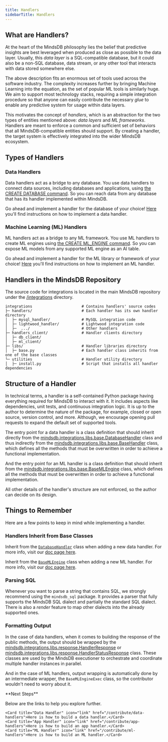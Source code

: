 ```yaml
---
title: Handlers
sidebarTitle: Handlers
---
```


## What are Handlers?

At the heart of the MindsDB philosophy lies the belief that predictive insights are best leveraged when produced as close as possible to the data layer. Usually, this *data layer* is a SQL-compatible database, but it could also be a non-SQL database, data stream, or any other tool that interacts with data stored somewhere else.

The above description fits an enormous set of tools used across the software industry. The complexity increases further by bringing Machine Learning into the equation, as the set of popular ML tools is similarly huge. We aim to support most technology stacks, requiring a simple integration procedure so that anyone can easily contribute the necessary *glue* to enable any predictive system for usage within data layers.

This motivates the concept of *handlers*, which is an abstraction for the two types of entities mentioned above: *data layers* and *ML frameworks*. Handlers are meant to enforce a common and sufficient set of behaviors that all MindsDB-compatible entities should support. By creating a handler, the target system is effectively integrated into the wider MindsDB ecosystem.

## Types of Handlers

### Data Handlers

Data handlers act as a bridge to any database. You use data handlers to connect data sources, including databases and applications, using [the CREATE DATABASE command](/sql/create/databases/). So you can reach data from any database that has its handler implemented within MindsDB.

<Tip>
Go ahead and implement a handler for the database of your choice! <a href="https://github.com/mindsdb/mindsdb/blob/staging/docs/contribute/data-handlers.mdx">Here</a> you'll find instructions on how to implement a data handler.
</Tip>

### Machine Learning (ML) Handlers

ML handlers act as a bridge to any ML framework. You use ML handlers to create ML engines using [the CREATE ML_ENGINE command](/sql/create/ml-engine/). So you can expose ML models from any supported ML engine as an AI table.

<Tip>
Go ahead and implement a handler for the ML library or framework of your choice! <a href="https://github.com/mindsdb/mindsdb/blob/staging/docs/contribute/ml-handlers.mdx">Here</a> you'll find instructions on how to implement an ML handler.
</Tip>

## Handlers in the MindsDB Repository

The source code for integrations is located in the main MindsDB repository under the [/integrations](https://github.com/mindsdb/mindsdb/tree/staging/mindsdb/integrations) directory.

```
integrations                      # Contains handlers' source codes
├─ handlers/                      # Each handler has its own handler directory
│  ├─ mysql_handler/              # MySQL integration code
│  ├─ lightwood_handler/          # Lightwood integration code
│  ├─  .../                       # Other handlers
├─ handlers_client/               # Handler clients directory
│  ├─ db_client/              
│  ├─ ml_client/              
├─ libs/                          # Handler libraries directory
│  ├─ base.py                     # Each handler class inherits from one of the base classes
└─ utilities                      # Handler utility directory
│  ├─ install.py                  # Script that installs all handler dependencies
```

## Structure of a Handler

In technical terms, a handler is a self-contained Python package having everything required for MindsDB to interact with it. It includes aspects like dependencies, unit tests, and continuous integration logic. It is up to the author to determine the nature of the package, for example, closed or open source, version control, and more. Although, we encourage opening pull requests to expand the default set of supported tools.

The entry point for a data handler is a class definition that should inherit directly from the [mindsdb.integrations.libs.base.DatabaseHandler](https://github.com/mindsdb/mindsdb/blob/staging/mindsdb/integrations/libs/base.py#L102) class and thus indirectly from the [mindsdb.integrations.libs.base.BaseHandler](https://github.com/mindsdb/mindsdb/blob/staging/mindsdb/integrations/libs/base.py#L8) class, which defines all the methods that must be overwritten in order to achieve a functional implementation.

And the entry point for an ML handler is a class definition that should inherit from the [mindsdb.integrations.libs.base.BaseMLEngine](https://github.com/mindsdb/mindsdb/blob/staging/mindsdb/integrations/libs/base.py#L122) class, which defines all the methods that must be overwritten in order to achieve a functional implementation.

<Note>
All other details of the handler's structure are not enforced, so the author can decide on its design.
</Note>

## Things to Remember

Here are a few points to keep in mind while implementing a handler.

### Handlers Inherit from Base Classes

Inherit from the [`DatabaseHandler`](https://github.com/mindsdb/mindsdb/blob/staging/mindsdb/integrations/libs/base.py#L102) class when adding a new data handler. For more info, visit our [doc page here](/contribute/data-handlers/).

Inherit from the [`BaseMLEngine`](https://github.com/mindsdb/mindsdb/blob/staging/mindsdb/integrations/libs/base.py#L122) class when adding a new ML handler. For more info, visit our [doc page here](/contribute/ml-handlers/).

### Parsing SQL

Whenever you want to parse a string that contains SQL, we strongly recommend using the `mindsdb_sql` package. It provides a parser that fully supports the MindsDB SQL dialect and partially the standard SQL dialect. There is also a *render* feature to map other dialects into the already supported ones.

### Formatting Output

In the case of data handlers, when it comes to building the response of the public methods, the output should be wrapped by the [mindsdb.integrations.libs.response.HandlerResponse](https://github.com/mindsdb/mindsdb/blob/staging/mindsdb/integrations/libs/response.py#L7) or [mindsdb.integrations.libs.response.HandlerStatusResponse](https://github.com/mindsdb/mindsdb/blob/staging/mindsdb/integrations/libs/response.py#L32) class. These classes are used by the MindsDB executioner to orchestrate and coordinate multiple handler instances in parallel.

And in the case of ML handlers, output wrapping is automatically done by an intermediate wrapper, the `BaseMLEngineExec` class, so the contributor wouldn't need to worry about it.

<Info>
**Next Steps**

Below are the links to help you explore further.

<CardGroup cols={3}>

    <Card title="Data Handler" icon="link" href="/contribute/data-handlers">Here is how to build a data handler.</Card>
    <Card title="App Handler" icon="link" href="/contribute/app-handlers">Here is how to build an app handler.</Card>
    <Card title="ML Handler" icon="link" href="/contribute/ml-handlers">Here is how to build an ML handler.</Card>

</CardGroup>

</Info>
